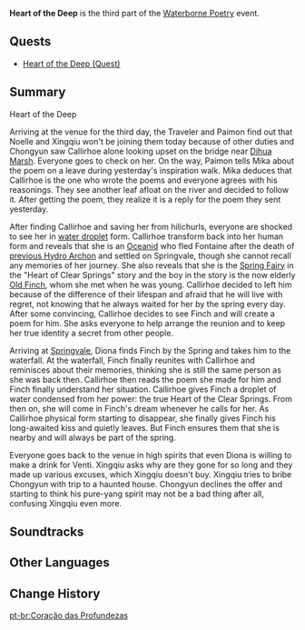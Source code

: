 {{Act Infobox
|image          = Waterborne Poetry Chapter.png
|type           = Story
|chapter        = Waterborne Poetry
|actNum         = III
|actType        = Part
|next           = 
|ARReq          = <!--20-->
|event_name     = Waterborne Poetry
}}
'''Heart of the Deep''' is the third part of the [[Waterborne Poetry]] event.

==Quests==
* [[Heart of the Deep (Quest)]]

==Summary==
;Heart of the Deep
Arriving at the venue for the third day, the Traveler and Paimon find out that Noelle and Xingqiu won't be joining them today because of other duties and Chongyun saw Callirhoe alone looking upset on the bridge near [[Dihua Marsh]]. Everyone goes to check on her. On the way, Paimon tells Mika about the poem on a leave during yesterday's inspiration walk. Mika deduces that Callirhoe is the one who wrote the poems and everyone agrees with his reasonings. They see another leaf afloat on the river and decided to follow it. After getting the poem, they realize it is a reply for the poem they sent yesterday.

After finding Callirhoe and saving her from hilichurls, everyone are shocked to see her in [[Hydro Eidolon|water droplet]] form. Callirhoe transform back into her human form and reveals that she is an [[Oceanid]] who fled Fontaine after the death of [[Egeria|previous Hydro Archon]] and settled on Springvale, though she cannot recall any memories of her journey. She also reveals that she is the [[Spring Fairy]] in the "Heart of Clear Springs" story and the boy in the story is the now elderly [[Old Finch]], whom she met when he was young. Callirhoe decided to left him because of the difference of their lifespan and afraid that he will live with regret, not knowing that he always waited for her by the spring every day. After some convincing, Callirhoe decides to see Finch and will create a poem for him. She asks everyone to help arrange the reunion and to keep her true identity a secret from other people.

Arriving at [[Springvale]], Diona finds Finch by the Spring and takes him to the waterfall. At the waterfall, Finch finally reunites with Callirhoe and reminisces about their memories, thinking she is still the same person as she was back then. Callirhoe then reads the poem she made for him and Finch finally understand her situation. Callirhoe gives Finch a droplet of water condensed from her power: the true Heart of the Clear Springs. From then on, she will come in Finch's dream whenever he calls for her. As Callirhoe physical form starting to disappear, she finally gives Finch his long-awaited kiss and quietly leaves. But Finch ensures them that she is nearby and will always be part of the spring.

Everyone goes back to the venue in high spirits that even Diona is willing to make a drink for Venti. Xingqiu asks why are they gone for so long and they made up various excuses, which Xingqiu doesn't buy. Xingqiu tries to bribe Chongyun with trip to a haunted house. Chongyun declines the offer and starting to think his pure-yang spirit may not be a bad thing after all, confusing Xingqiu even more.

==Soundtracks==
{{Soundtracks by Category Table|type=quest}}

==Other Languages==
{{Other Languages
|en      = Heart of the Deep
|zhs     = 幽潭心
|zhs_rm  = Yōu Tán Xīn
|zht     = 幽潭心
|zht_rm  = Yōu Tán Xīn
|zh_tl   = 
|ja      = 閑雅な泉の心
|ja_rm   = Kanga-na Izumi no Kokoro
|ja_tl   = 
|ko      = 샘물의 마음
|ko_rm   = Saemmul-ui Maeum
|ko_tl   = Heart of the Spring
|es      = El corazón del manantial
|es_tl   = The Heart of the Spring
|fr      = Le cœur au plus profond
|fr_tl   = The Heart at the Deepest
|ru      = Сердце глубины
|ru_tl   = Heart of the Deep
|th      = เบื้องลึกของหัวใจ
|th_rm   = 
|th_tl   = 
|vi      = Trái Tim U Sầu
|vi_tl   = 
|de      = Herz der Tiefe
|de_tl   = Heart of the Deep
|id      = Dalamnya Ketulusan Kasih Air
|id_tl   = The Deep Sincerity of Water's Love
|pt      = Coração das Profundezas
|pt_tl   = 
|tr      = Derinliklerin Yüreği
|tr_tl   = 
|it      = Cuore profondo
|it_tl   = 
}}

==Change History==
{{Change History|4.1}}

[[pt-br:Coração das Profundezas]]